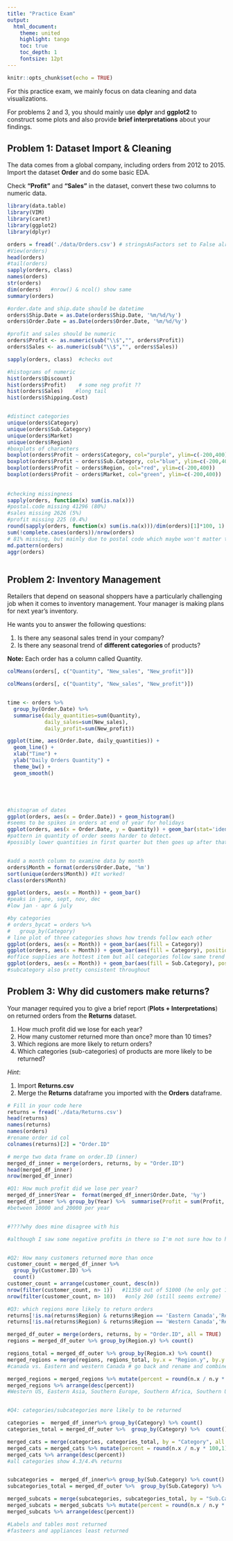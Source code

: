 ```yaml
---
title: "Practice Exam"
output:
  html_document:
    theme: united
    highlight: tango
    toc: true
    toc_depth: 1
    fontsize: 12pt
---
```


```r
knitr::opts_chunk$set(echo = TRUE)
```

For this practice exam, we mainly focus on data cleaning and data visualizations.

For problems 2 and 3, you should mainly use **dplyr** and **ggplot2** to construct some plots and also provide **brief interpretations** about your findings.

## Problem 1: Dataset Import & Cleaning

The data comes from a global company, including orders from 2012 to 2015. Import the dataset **Order** and do some basic EDA. 

Check **"Profit"** and **"Sales"** in the dataset, convert these two columns to numeric data.

```r
library(data.table)
library(VIM)
library(caret)
library(ggplot2)
library(dplyr)

orders = fread('./data/Orders.csv') # stringsAsFactors set to False already
#View(orders)
head(orders)
#tail(orders)
sapply(orders, class)
names(orders)
str(orders)
dim(orders)   #nrow() & ncol() show same
summary(orders)

#order.date and ship.date should be datetime
orders$Ship.Date = as.Date(orders$Ship.Date, '%m/%d/%y')
orders$Order.Date = as.Date(orders$Order.Date, '%m/%d/%y')

#profit and sales should be numeric
orders$Profit <- as.numeric(sub("\\$","", orders$Profit))
orders$Sales <- as.numeric(sub("\\$","", orders$Sales))

sapply(orders, class)  #checks out 

#histograms of numeric
hist(orders$Discount)
hist(orders$Profit)    # some neg profit ??
hist(orders$Sales)    #long tail
hist(orders$Shipping.Cost)


#distinct categories
unique(orders$Category)
unique(orders$Sub.Category)
unique(orders$Market)
unique(orders$Region)
#boxplots of characters
boxplot(orders$Profit ~ orders$Category, col="purple", ylim=c(-200,400))
boxplot(orders$Profit ~ orders$Sub.Category, col="blue", ylim=c(-200,400))
boxplot(orders$Profit ~ orders$Region, col="red", ylim=c(-200,400))
boxplot(orders$Profit ~ orders$Market, col="green", ylim=c(-200,400))
        
        
#checking missingness
sapply(orders, function(x) sum(is.na(x)))
#postal.code missing 41296 (80%)
#sales missing 2626 (5%)
#profit missing 225 (0.4%)
round(sapply(orders, function(x) sum(is.na(x)))/dim(orders)[1]*100, 1)
sum(!complete.cases(orders))/nrow(orders)
# 81% missing, but mainly due to postal code which maybe won't matter too much for analysis, maybe MNAR if not in america???
md.pattern(orders)
aggr(orders)



```

## Problem 2: Inventory Management

Retailers that depend on seasonal shoppers have a particularly challenging job when it comes to inventory management. Your manager is making plans for next year's inventory.

He wants you to answer the following questions:

  1. Is there any seasonal sales trend in your company? 
  2. Is there any seasonal trend of **different categories ** of products?

**Note:** Each order has a column called Quantity.

```r

colMeans(orders[, c("Quantity", "New_sales", "New_profit")])

colMeans(orders[, c("Quantity", "New_sales", "New_profit")])


time <- orders %>%
  group_by(Order.Date) %>%
  summarise(daily_quantities=sum(Quantity), 
            daily_sales=sum(New_sales), 
            daily_profit=sum(New_profit))

ggplot(time, aes(Order.Date, daily_quantities)) + 
  geom_line() +
  xlab("Time") + 
  ylab("Daily Orders Quantity") +
  theme_bw() +
  geom_smooth()





#histogram of dates
ggplot(orders, aes(x = Order.Date)) + geom_histogram()
#seems to be spikes in orders at end of year for holidays
ggplot(orders, aes(x = Order.Date, y = Quantity)) + geom_bar(stat='identity')
#pattern in quantity of order seems harder to detect. 
#possibly lower quantities in first quarter but then goes up after that


#add a month column to examine data by month
orders$Month = format(orders$Order.Date, '%m')
sort(unique(orders$Month)) #It worked!
class(orders$Month)

ggplot(orders, aes(x = Month)) + geom_bar()
#peaks in june, sept, nov, dec
#low jan - apr & july

#by categories
# orders_bycat = orders %>% 
#   group_by(Category)
# line plot of three categories shows how trends follow each other 
ggplot(orders, aes(x = Month)) + geom_bar(aes(fill = Category))
ggplot(orders, aes(x = Month)) + geom_bar(aes(fill = Category), position = 'dodge')
#office supplies are hottest item but all categories follow same trend
ggplot(orders, aes(x = Month)) + geom_bar(aes(fill = Sub.Category), position = "fill")
#subcategory also pretty consistent throughout
```

## Problem 3: Why did customers make returns?
Your manager required you to give a brief report (**Plots + Interpretations**) on returned orders from the **Returns** dataset.

1. How much profit did we lose for each year?
2. How many customer returned more than once? more than 10 times? 
3. Which regions are more likely to return orders?
4. Which categories (sub-categories) of products are more likely to be returned?

*Hint*: 

1. Import **Returns.csv**
2. Merge the **Returns** dataframe you imported with the **Orders** dataframe.

```r
# Fill in your code here
returns = fread('./data/Returns.csv')
head(returns)
names(returns)
names(orders)
#rename order id col
colnames(returns)[2] = "Order.ID"

# merge two data frame on order.ID (inner)
merged_df_inner = merge(orders, returns, by = "Order.ID")
head(merged_df_inner)
nrow(merged_df_inner)

#Q1: How much profit did we lose per year?
merged_df_inner$Year =  format(merged_df_inner$Order.Date, '%y')
merged_df_inner %>% group_by(Year) %>%  summarise(Profit = sum(Profit, na.rm = TRUE))
#between 10000 and 20000 per year


#????why does mine disagree with his

#although I saw some negative profits in there so I'm not sure how to handle those ??????????????????????????


#Q2: How many customers returned more than once
customer_count = merged_df_inner %>% 
  group_by(Customer.ID) %>% 
  count()
customer_count = arrange(customer_count, desc(n))
nrow(filter(customer_count, n> 1))   #11350 out of 51000 (he only got 1159 customers.....weird) total orders??? wow!
nrow(filter(customer_count, n> 10))   #only 260 (still seems extreme)

#Q3: which regions more likely to return orders
returns[!is.na(returns$Region) & returns$Region == 'Eastern Canada','Region'] <- 'Canada'
returns[!is.na(returns$Region) & returns$Region == 'Western Canada','Region'] <- 'Canada'

merged_df_outer = merge(orders, returns, by = "Order.ID", all = TRUE)  #outer join now
regions = merged_df_outer %>% group_by(Region.y) %>% count()

regions_total = merged_df_outer %>% group_by(Region.x) %>% count()
merged_regions = merge(regions, regions_total, by.x = "Region.y", by.y = "Region.x", all = TRUE)
#canada vs. Eastern and western Canada # go back and rename and combine

merged_regions = merged_regions %>% mutate(percent = round(n.x / n.y * 100,1))
merged_regions %>% arrange(desc(percent))
#Western US, Eastern Asia, Southern Europe, Southern Africa, Southern US all above 5% returns


#Q4: categories/subcategories more likely to be returned 

categories =  merged_df_inner%>% group_by(Category) %>% count()
categories_total = merged_df_outer %>%  group_by(Category) %>%  count()

merged_cats = merge(categories, categories_total, by = "Category", all = TRUE)
merged_cats = merged_cats %>% mutate(percent = round(n.x / n.y * 100,1))
merged_cats %>% arrange(desc(percent))
#all categories show 4.3/4.4% returns


subcategories =  merged_df_inner%>% group_by(Sub.Category) %>% count()
subcategories_total = merged_df_outer %>%  group_by(Sub.Category) %>%  count()

merged_subcats = merge(subcategories, subcategories_total, by = "Sub.Category", all = TRUE)
merged_subcats = merged_subcats %>% mutate(percent = round(n.x / n.y * 100,1))
merged_subcats %>% arrange(desc(percent))

#Labels and tables most returned
#fasteers and appliances least returned

```